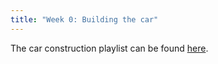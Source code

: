 ```yaml
---
title: "Week 0: Building the car"
---
```


The car construction playlist can be found [here](https://www.youtube.com/playlist?list=PL1NoIYgn9KhDKmdbQe0PN8yuDp_0w00Ft).